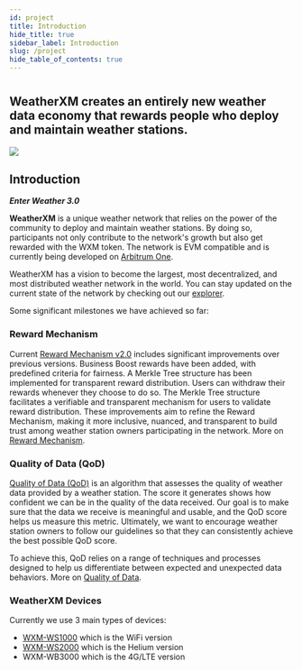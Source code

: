 ```yaml
---
id: project
title: Introduction
hide_title: true
sidebar_label: Introduction
slug: /project
hide_table_of_contents: true
---
```



<div class="row">
  <div class="col col--8">
    <div>
      <h1></h1>
      <h2 className="subtitle">
        WeatherXM creates an entirely new weather data economy that rewards
        people who deploy and maintain weather stations.
      </h2>
    </div>
  </div>
</div>

<div class="control">
  <img src={useBaseUrl("/img/project/introduction/wxm-network-banner.svg")} />
</div>

## Introduction
***Enter Weather 3.0***

**WeatherXM** is a unique weather network that relies on the power of the community to deploy and maintain weather stations.
By doing so, participants not only contribute to the network's growth but also get rewarded with the WXM token.
The network is EVM compatible and is currently being developed on [Arbitrum One](https://arbitrum.io/).

WeatherXM has a vision to become the largest, most decentralized, and most distributed weather network in the world.
You can stay updated on the current state of the network by checking out our [explorer](https://explorer.weatherxm.com).

Some significant milestones we have achieved so far:

### Reward Mechanism
Current [Reward Mechanism v2.0](/reward-mechanism) includes significant improvements over previous versions.
Business Boost rewards have been added, with predefined criteria for fairness.
A Merkle Tree structure has been implemented for transparent reward distribution.
Users can withdraw their rewards whenever they choose to do so.
The Merkle Tree structure facilitates a verifiable and transparent mechanism for users to validate reward distribution.
These improvements aim to refine the Reward Mechanism, making it more inclusive, nuanced, and transparent to build trust among weather station owners participating in the network.
More on [Reward Mechanism](/reward-mechanism).

### Quality of Data (QoD)
[Quality of Data (QoD)](/project/quality-of-data) is an algorithm that assesses the quality of weather data provided by a weather station. The score it generates shows how confident we can be in the quality of the data received. Our goal is to make sure that the data we receive is meaningful and usable, and the QoD score helps us measure this metric. Ultimately, we want to encourage weather station owners to follow our guidelines so that they can consistently achieve the best possible QoD score.

To achieve this, QoD relies on a range of techniques and processes designed to help us differentiate between expected and unexpected data behaviors.
More on [Quality of Data](/project/quality-of-data).

### WeatherXM Devices
Currently we use 3 main types of devices:
- [WXM-WS1000](/wxm-devices/wifi-m5-bundle/wxm-ws1000-introduction) which is the WiFi version
- [WXM-WS2000](/wxm-devices/helium-bundle/wxm-ws2000-introduction) which is the Helium version
-  WXM-WB3000 which is the 4G/LTE version










